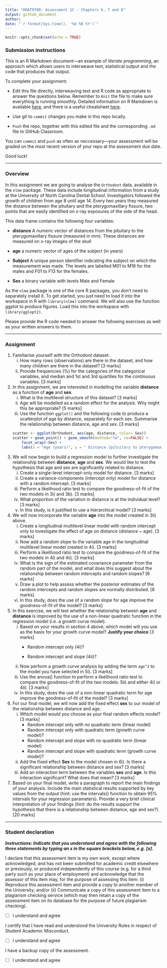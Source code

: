 ```yaml
---
title: "HDAT9700: Assessment 1C - Chapters 6, 7 and 8"
output: github_document
author: 
date: "`r format(Sys.time(), '%d %B %Y')`"
---
```


```r
knitr::opts_chunk$set(echo = TRUE)

```

### Submission instructions
This is an R Markdown document---an example of *literate programming*, an approach which allows users to interweave text, statistical output and the code that produces that output. 

To complete your assignment:   

* Edit this file directly, interweaving text and R code as appropriate to answer the questions below. Remember to `Knit` the file to make sure everything is running smoothly. Detailed information on R Markdown is available [here](https://rmarkdown.rstudio.com/lesson-1.html), and there is a useful cheatsheet [here](https://www.rstudio.com/wp-content/uploads/2015/02/rmarkdown-cheatsheet.pdf).  

* Use git to `commit` changes you make in this repo locally.   

* `Push` the repo, together with this edited file and the corresponding `.md` file to GitHub Classroom.  

You can `commit` and `push` as often as neccessary---your assessment will be graded on the most recent version of your repo at the assessment due date. 

Good luck!


***

### Overview

In this assignment we are going to analyse the `Orthodont` data, available in the `nlme` package. These data include longitudinal information from a study at the University of North Carolina Dental School. Investigators followed the growth of children from age 8 until age 14. Every two years they measured the distance between the pituitary and the pterygomaxillary fissure, two points that are easily identified on x-ray exposures of the side of the head.

This data frame contains the following four variables:

* **distance** A numeric vector of distances from the pituitary to the pterygomaxillary fissure (measured in mm). These distances are measured on x-ray images of the skull 

* **age** a numeric vector of ages of the subject (in years)

* **Subject** A unique person identifier indicating the subject on which the measurement was made. The levels are labelled M01 to M16 for the males and F01 to F13 for the females. 

* **Sex** a binary variable with levels Male and Female

As the `nlme` package is one of the core R packages, you don’t need to separately install it. To get started, you just need to load it into the workspace in R with `library(nlme)` command. We will also use the function ggplot to produce figures. Load this into the workspace with `library(gglopt2)`.

Please provide the R code needed to answer the following exercises as well as your written answers to them.

*** 

### Assignment

1. Familiarise yourself with the Orthodont dataset. 
    i. How many rows (observations) are there in the dataset, and how many children are there in the dataset? [3 marks]
    ii. Provide frequencies (%) for the categories of the categorical variables, and median and 1st and 3rd quartiles for the continuous variables. [3 marks]

2. In this assignment, we are interested in modelling the variable **distance** as a function of **age** and **sex**. 
    i) What is the multilevel structure of this dataset? [3 marks]
    ii) Age will be modelled as a random effect for the analysis. Why might this be appropriate? [5 marks]
    iii) Use the function `ggplot()` and the following code to produce a scatterplot of age by distance, separately for each sex. Summarise the relationship between distance, age and sex. [3 marks]
    
    ``` r
    scatter <- ggplot(Orthodont, aes(age, distance, color= Sex))
    scatter + geom_point() + geom_smooth(method="lm", se=FALSE) + 
        facet_wrap(~Sex) + 
        labs(x = "Age (years)", y = " Distance (pituitary to pterygomaxillary fissure) (mm) ", colour= "Sex")
    ```

3. We will now begin to build a regression model to further investigate the relationship between **distance**, **age** and **sex**. We would like to test the hypothesis that age and sex are significantly related to distance. 
    i) Create a single-level intercept-only model for distance. [3 marks]
    ii) Create a variance-components (intercept only) model for distance with a random intercept. [3 marks] 
    iii) Perform a likelihood ratio test to compare the goodness-of-fit of the two models in 3i) and 3b). [3 marks]
    iv) What proportion of the variation in distance is at the individual level? [3 marks]
    v) In this study, is it justified to use a hierarchical model? [3 marks]

4. We will now incorporate the variable **age** into the model created in 3ii) above. 
    i) Create a longitudinal multilevel linear model with random intercept only to investigate the effect of age on distance (distance ~ age). [3 marks]
    ii) Now add a random slope to the variable age in the longitudinal multilevel linear model created in 4i). [3 marks]
    iii) Perform a likelihood ratio test to compare the goodness-of-fit of the two models in 4i) and 4ii). [3 marks]
    iv)  What is the sign of the estimated covariance parameter from the random part of the model, and what does this suggest about the relationship between random intercepts and random slopes? [6 marks]
    v) Draw a plot to help assess whether the posterior estimates of the random intercepts and random slopes are normally distributed. [6 marks]
    vi) In this study, does the use of a random slope for age improve the goodness-of-fit of the model? [3 marks] 

5. In this exercise, we will test whether the relationship between **age** and **distance** is improved by the use of a non-linear quadratic function in the regression model (i.e. a growth curve model). 
    i) Based on your results in section 4 above, which model will you use as the basis for your growth curve model? **Justify your choice** [3 marks]
    	* Random intercept only (4i)?
    	
    	* Random intercept and slope (4ii)?
    	
    ii) Now perform a growth curve analysis by adding the term `age^2` to the model you have selected in 5i). [3 marks] 
    iii) Use the anova() function to perform a likelihood ratio test to compare the goodness-of-fit of the two models: 5ii) and either 4i) or 4ii). [3 marks]
    iv) In this study, does the use of a non-linear quadratic term for age improve the goodness-of-fit of the model? [3 marks]

6. For our final model, we will now add the fixed effect **sex** to our model of the relationship between distance and age. 
    i) Which model would you choose as your final random effects model? [3 marks]
    	* Random intercept only with no quadratic term (linear model)
    	* Random intercept only with quadratic term (growth curve model)?
        * Random intercept and slope with no quadratic term (linear model)
    	* Random intercept and slope with quadratic term (growth curve model)?
    ii) Add the fixed effect **Sex** to the model chosen in 6i). Is there a significant relationship between distance and sex? [3 marks]
    iii) Add an interaction term between the variables **sex** and **age**. Is this interaction significant? What does that mean? [3 marks]
    
7. Based on your final model, write a paragraph to report the main findings of your analysis. Include the main statistical results supported by key values from the output (hint: use the intervals() function to obtain 95% intervals for your regression parameters). Provide a very brief clinical interpretation of your findings (hint: do the results support the hypothesis that there is a relationship between distance, age and sex?). [20 marks]


***

### Student declaration

**_Instructions: Indicate that you understand and agree with the following three statements by typing an x in the square brackets below, e.g. [x]._** 

I declare that this assessment item is my own work, except where acknowledged, and has not been submitted for academic credit elsewhere or previously, or produced independently of this course (e.g. for a third party such as your place of employment) and acknowledge that the assessor of this item may, for the purpose of assessing this item: (i) Reproduce this assessment item and provide a copy to another member of the University; and/or (ii) Communicate a copy of this assessment item to a plagiarism checking service (which may then retain a copy of the assessment item on its database for the purpose of future plagiarism checking).  

- [ ] I understand and agree

I certify that I have read and understood the University Rules in respect of Student Academic Misconduct.  

- [ ] I understand and agree

I have a backup copy of the assessment.  

- [ ] I understand and agree

